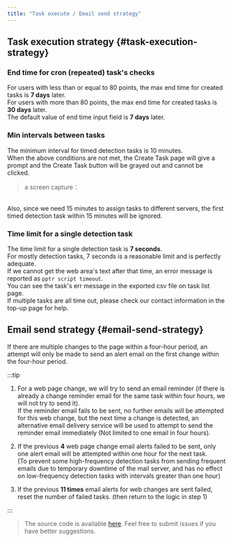 ---
title: "Task execute / Email send strategy"
---


## Task execution strategy {#task-execution-strategy}

### End time for cron (repeated) task's checks
For users with less than or equal to 80 points, the max end time for created tasks is <b>7 days</b> later.  
For users with more than 80 points, the max end time for created tasks is <b>30 days</b> later.  
The default value of end time input field is <b>7 days</b> later.

### Min intervals between tasks  
The minimum interval for timed detection tasks is 10 minutes.  
When the above conditions are not met, the Create Task page will give a prompt and the Create Task button will be grayed out and cannot be clicked.  
> a screen capture：  <ImageChanger src="/img/faq/task_and_email_strategy/1-en.png" />  
  
  <br />
Also, since we need 15 minutes to assign tasks to different servers, the first timed detection task within 15 minutes will be ignored.  


### Time limit for a single detection task  
The time limit for a single detection task is <b>7 seconds</b>.  
For mostly detection tasks, 7 seconds is a reasonable limit and is perfectly adequate.  
If we cannot get the web area's text after that time, an error message is reported as `pptr script timeout`.  
You can see the task's err message in the exported csv file on task list page.  
If multiple tasks are all time out, please check our contact information in the top-up page for help.  


## Email send strategy {#email-send-strategy}  
If there are multiple changes to the page within a four-hour period, an attempt will only be made to send an alert email on the first change within the four-hour period.

:::tip
1. For a web page change, we will try to send an email reminder (if there is already a change reminder email for the same task within four hours, we will not try to send it).  
If the reminder email fails to be sent, no further emails will be attempted for this web change, but the next time a change is detected, an alternative email delivery service will be used to attempt to send the reminder email immediately
(Not limited to one email in four hours).  

2. If the previous **4** web page change email alerts failed to be sent, only one alert email will be attempted within one hour for the next task.  
(To prevent some high-frequency detection tasks from sending frequent emails due to temporary downtime of the mail server, and has no effect on low-frequency detection tasks with intervals greater than one hour)  

3. If the previous **11 times** email alerts for web changes are sent failed, reset the number of failed tasks. (then return to the logic in step 1)  

:::  

> The source code is available [here](https://github.com/lgh06/web-page-monitor/blob/0.0.5/packages/worker-scheduler/alertProviders/nodemailer.mjs#L164).
Feel free to submit issues if you have better suggestions.